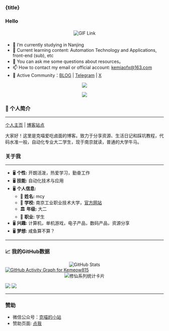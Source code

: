 
<h3 class="my-10 text-center text-xl font-bold">{title}</h3>

### Hello

<div style="text-align: center; margin: 20px 0;">
  <a href="https://blog-v3.kemeow.top/">
    <img 
      src="https://media.giphy.com/media/SWoSkN6DxTszqIKEqv/giphy.gif" 
      alt="GIF Link" 
      height="275" 
      style="max-width: 100%; height: auto; display: inline-block;"
    />
  </a>
</div>

- 🔭 I’m currently studying in Nanjing
- 🌱 Current learning content: Automation Technology and Applications, front-end (sub), etc
- 💬 You can ask me some questions about resources。
- 📫 How to contact my email or official account: kemiaofx@163.com
- 🍉 Active Community：[BLOG](https://blog-v3.kemeow.top) | [Telegram](https://t.me/KemiaoJun) |  [X](https://x.com/kemiaosw/) 

<p align="center">
<img src="https://capsule-render.vercel.app/api?type=waving&color=timeGradient&height=300&&section=header&text=HI%20THERE!&fontSize=90&fontAlign=50&fontAlignY=30&desc=I%20AM%20KeMiao%20%F0%9F%91%8B&descAlign=50&descSize=30&descAlignY=60&animation=twinkling" />
</p>

<p align="center">
<img src="https://readme-typing-svg.demolab.com?font=Orbitron&size=25&pause=1000&center=true&vCenter=true&random=false&width=600&lines=Welcome+to+my+About+page!;I+am+KeMiao+obsessed+with+programming!" />
</p>

### 👋 个人简介 
---
[个人主页](https://kemiao.online) | [博客站点](https://blog-v3.kemeow.top)

大家好！这里是克喵爱吃卤面的博客。致力于分享资源、生活日记和踩坑教程，代码水准一般，自动化专业大二学生，现于南京就读，普通的大学牛马。

### 关于我

---

- 🖥 **个性:** 开朗活泼，热爱学习，勤奋工作
- 🖥 **技能:** 自动化技术与应用
- 🖥 **个人信息:**
    - 🧑 **姓名:** mcy
    - 🏫 **学校:** 南京工业职业技术大学，[官方网站](https://www.niit.edu.cn/)
    - 🏛️ **年级:** 大二
    - 👷 **职业:** 学生
- 🖥 **兴趣:** 计算机，单机游戏，电子产品，数码产品，资源分享
- 🖥 **梦想:** 咸鱼算不算？

---

### 📈 我的GitHub数据

<div align="center">
  <img src="https://github-readme-stats.vercel.app/api?username=Kemeow815" alt="GitHub Stats" />
</div>

<div style={{ 
  textAlign: 'center', 
  margin: '2rem 0',
  borderRadius: '8px',
  padding: '1rem',
  backgroundColor: 'rgba(255, 255, 255, 0.9)',
  maxWidth: '90%',
  marginLeft: 'auto',
  marginRight: 'auto'
}}>
  <a 
    href="https://github.com/Kemeow815" 
    target="_blank" 
    rel="noopener noreferrer"
    style={{ display: 'inline-block' }}
  >
    <img
      src="https://github-readme-activity-graph.vercel.app/graph?username=Kemeow815&theme=github-compact&custom_title=Activity&radius=30&height=300"
      alt="GitHub Activity Graph for Kemeow815"
      loading="lazy"
      style={{
        maxWidth: '95%',
        borderRadius: '8px',
        border: '1px solid #e1e4e8',
        boxShadow: '0 2px 4px rgba(0, 0, 0, 0.1)',
        transition: 'transform 0.2s ease'
      }}
    />
  </a>
</div>


<div align="center">
  <img 
    src="https://github-immortality.vercel.app/api?username=Kemeow815" 
    alt="修仙系列统计卡片" 
    style="max-width: 100%; height: auto;" 
  />
</div>

<img
  className="block dark:hidden"
  src="https://cdn.jsdelivr.net/gh/sun0225SUN/sun0225SUN/profile-snake-contrib/github-contribution-grid-snake.svg"
/>
<img
  className="hidden dark:block"
  src="https://cdn.jsdelivr.net/gh/sun0225SUN/sun0225SUN/profile-snake-contrib/github-contribution-grid-snake-dark.svg"
/>

---

### 赞助

- 微信公众号：[克喵的小站](https://wechat.kemeow.top/)
- 赞助页面: [点我](https://donate.kemeow.top/)